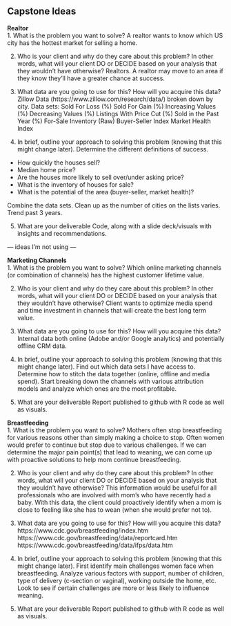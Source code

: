 
## Capstone Ideas

**Realtor**  
1. What is the problem you want to solve? 
A realtor wants to know which US city has the hottest market for selling a home. 

2. Who is your client and why do they care about this problem? In other words, what will your client DO or DECIDE based on your analysis that they wouldn't have otherwise? 
Realtors. A realtor may move to an area if they know they’ll have a greater chance at success.  

3. What data are you going to use for this? How will you acquire this data? 
Zillow Data (https://www.zillow.com/research/data/) broken down by city. Data sets:
Sold For Loss (%)
Sold For Gain (%)
Increasing Values (%)
Decreasing Values (%)
Listings With Price Cut (%)
Sold in the Past Year (%)
For-Sale Inventory (Raw)
Buyer-Seller Index
Market Health Index


4. In brief, outline your approach to solving this problem (knowing that this might change later). 
Determine the different definitions of success. 
- How quickly the houses sell? 
- Median home price?
- Are the houses more likely to sell over/under asking price?  
- What is the inventory of houses for sale?
- What is the potential of the area (buyer-seller, market health)? 

Combine the data sets. Clean up as the number of cities on the lists varies. Trend past 3 years. 

5. What are your deliverable
Code, along with a slide deck/visuals with insights and recommendations. 



--- ideas I'm not using ---


**Marketing Channels**   
1. What is the problem you want to solve? 
Which online marketing channels (or combination of channels) has the highest customer lifetime value. 

2. Who is your client and why do they care about this problem? In other words, what will your client DO or DECIDE based on your analysis that they wouldn't have otherwise? 
Client wants to optimize media spend and time investment in channels that will create the best long term value. 

3. What data are you going to use for this? How will you acquire this data? 
Internal data both online (Adobe and/or Google analytics) and potentially offline CRM data. 

4. In brief, outline your approach to solving this problem (knowing that this might change later). 
Find out which data sets I have access to. 
Determine how to stitch the data together (online, offline and media spend).
Start breaking down the channels with various attribution models and analyze which ones are the most profitable. 

5. What are your deliverable
Report published to github with R code as well as visuals. 


**Breastfeeding**  
1. What is the problem you want to solve? 
Mothers often stop breastfeeding for various reasons other than simply making a choice to stop. Often women would prefer to continue but stop due to various challenges.  If we can determine the major pain point(s) that lead to weaning, we can come up with proactive solutions to help mom continue breastfeeding. 

2. Who is your client and why do they care about this problem? In other words, what will your client DO or DECIDE based on your analysis that they wouldn't have otherwise? 
This information would be useful for all professionals who are involved with mom's who have recently had a baby. With this data, the client could proactively identify when a mom is close to feeling like she has to wean (when she would prefer not to).   

3. What data are you going to use for this? How will you acquire this data? 
https://www.cdc.gov/breastfeeding/index.htm 
https://www.cdc.gov/breastfeeding/data/reportcard.htm
https://www.cdc.gov/breastfeeding/data/ifps/data.htm 


4. In brief, outline your approach to solving this problem (knowing that this might change later). 
First identify main challenges women face when breastfeeding. 
Analyze various factors with support, number of children, type of delivery (c-section or vaginal), working outside the home, etc.
Look to see if certain challenges are more or less likely to influence weaning. 

5. What are your deliverable
Report published to github with R code as well as visuals. 
